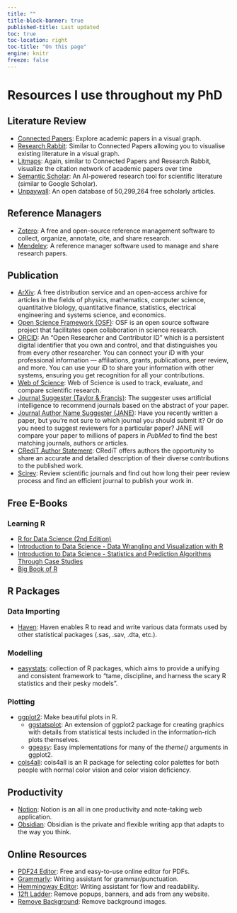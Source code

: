 ```yaml
---
title: ""
title-block-banner: true
published-title: Last updated
toc: true
toc-location: right
toc-title: "On this page"
engine: knitr
freeze: false
---
```


# Resources I use throughout my PhD

## Literature Review

- [Connected Papers](https://www.connectedpapers.com): Explore academic papers in a visual graph.
- [Research Rabbit](https://www.researchrabbit.ai/): Similar to Connected Papers allowing you to visualise existing literature in a visual graph.
- [Litmaps](https://www.litmaps.com/):  Again, similar to Connected Papers and Research Rabbit, visualize the citation network of academic papers over time
- [Semantic Scholar](https://www.semanticscholar.org/): An AI-powered research tool for scientific literature (similar to Google Scholar).
- [Unpaywall](https://www.unpaywall.org/): An open database of 50,299,264 free scholarly articles.

## Reference Managers

- [Zotero](https://www.zotero.org/): A free and open-source reference management software to collect, organize, annotate, cite, and share research.
- [Mendeley](https://www.mendeley.com): A reference manager software used to manage and share research papers.

## Publication

- [ArXiv](https://arxiv.org/): A free distribution service and an open-access archive for articles in the fields of physics, mathematics, computer science, quantitative biology, quantitative finance, statistics, electrical engineering and systems science, and economics.
- [Open Science Framework (OSF)](https://osf.io/): OSF is an open source software project that facilitates open collaboration in science research.
- [ORCID](https://orcid.org/): An "Open Researcher and Contributor ID" which is a persistent digital identifier that you own and control, and that distinguishes you from every other researcher. You can connect your iD with your professional information — affiliations, grants, publications, peer review, and more. You can use your iD to share your information with other systems, ensuring you get recognition for all your contributions.
- [Web of Science](https://www.webofscience.com/wos/woscc/basic-search): Web of Science is used to track, evaluate, and compare scientific research.
- [Journal Suggester (Taylor & Francis)](https://authorservices.taylorandfrancis.com/publishing-your-research/choosing-a-journal/journal-suggester/): The suggester uses artificial intelligence to recommend journals based on the abstract of your paper.
- [Journal Author Name Suggester (JANE)](https://jane.biosemantics.org/): Have you recently written a paper, but you're not sure to which journal you should submit it? Or do you need to suggest reviewers for a particular paper? JANE will  compare your paper to millions of papers in *PubMed* to find the best matching journals, authors or articles.
- [CRediT Author Statement](https://www.elsevier.com/researcher/author/policies-and-guidelines/credit-author-statement): CRediT offers authors the opportunity to share an accurate and detailed description of their diverse contributions to the published work.
- [Scirev](https://scirev.org/): Review scientific journals and find out how long their peer review process and find an efficient journal to publish your work in.

## Free E-Books

### Learning R

- [R for Data Science (2nd Edition)](https://r4ds.hadley.nz/)
- [Introduction to Data Science - Data Wrangling and Visualization with R](https://rafalab.dfci.harvard.edu/dsbook-part-1/)
- [Introduction to Data Science - Statistics and Prediction Algorithms Through Case Studies](https://rafalab.dfci.harvard.edu/dsbook-part-2/)
- [Big Book of R](https://www.bigbookofr.com/)

## R Packages

### Data Importing

- [Haven](https://haven.tidyverse.org/): Haven enables R to read and write various data formats used by other statistical packages (.sas, .sav, .dta, etc.).

### Modelling

- [easystats](https://github.com/easystats): collection of R packages, which aims to provide a unifying and consistent framework to "tame, discipline, and harness the scary R statistics and their pesky models".

### Plotting

- [ggplot2](https://ggplot2.tidyverse.org/): Make beautiful plots in R.
  - [ggstatsplot](https://indrajeetpatil.github.io/ggstatsplot/): An extension of ggplot2 package for creating graphics with details from statistical tests included in the information-rich plots themselves.
  - [ggeasy](https://jonocarroll.github.io/ggeasy/): Easy implementations for many of the *theme()* arguments in ggplot2.

- [cols4all](https://github.com/mtennekes/cols4all): cols4all is an R package for selecting color palettes for both people with normal color vision and color vision deficiency.

## Productivity

- [Notion](https://www.notion.so/): Notion is an all in one productivity and note-taking web application.
- [Obsidian](https://obsidian.md/): Obsidian is the private and flexible writing app that adapts to the way you think.

## Online Resources

- [PDF24 Editor](https://tools.pdf24.org/en/): Free and easy-to-use online editor for PDFs.
- [Grammarly](https://app.grammarly.com/): Writing assistant for grammar/punctuation.
- [Hemmingway Editor](https://hemingwayapp.com/): Writing assistant for flow and readability.
- [12ft Ladder](https://12ft.io/): Remove popups, banners, and ads from any website.
- [Remove Background](https://www.remove.bg/): Remove background images.
